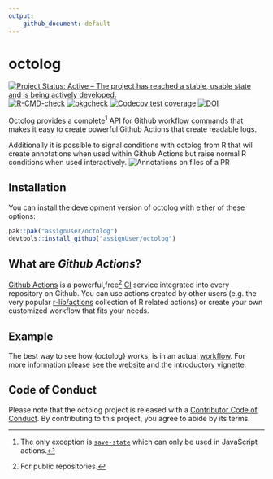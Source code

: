 ---
output: 
    github_document: default
---

<!-- README.md is generated from README.Rmd. Please edit that file -->

# octolog

<!-- badges: start -->
[![Project Status: Active – The project has reached a stable, usable state and is being actively developed.](https://www.repostatus.org/badges/latest/active.svg)](https://www.repostatus.org/#active)
[![R-CMD-check](https://github.com/assignUser/octolog/workflows/R-CMD-check/badge.svg)](https://github.com/assignUser/octolog/actions)
[![pkgcheck](https://github.com/assignUser/octolog/actions/workflows/pkgcheck.yaml/badge.svg)](https://github.com/assignUser/octolog/actions/workflows/pkgcheck.yaml)
[![Codecov test coverage](https://codecov.io/gh/assignUser/octolog/branch/main/graph/badge.svg)](https://app.codecov.io/gh/assignUser/octolog?branch=main)
[![DOI](https://zenodo.org/badge/451156961.svg)](https://zenodo.org/badge/latestdoi/451156961)
<!-- badges: end -->

Octolog provides a complete[^1] API for Github [workflow commands](https://docs.github.com/en/actions/using-workflows/workflow-commands-for-github-actions) that makes it easy to create powerful Github Actions that create readable logs. 

Additionally it is possible to signal conditions with octolog from R that will create annotations when used within Github Actions but raise normal R conditions
when used interactively.
![Annotations on files of a PR](man/figures/error.png)

[^1]: The only exception is [`save-state`](https://docs.github.com/en/actions/using-workflows/workflow-commands-for-github-actions#sending-values-to-the-pre-and-post-actions) which can only be used in JavaScript actions. 

## Installation

You can install the development version of octolog with either of these options:

``` r
pak::pak("assignUser/octolog")
devtools::install_github("assignUser/octolog")
```

## What are *Github Actions*?
[Github Actions](https://github.com/features/actions) is a powerful,free[^2] [CI](https://devguide.ropensci.org/ci.html) service integrated into every repository on Github. You can use actions created by other users (e.g. the very popular [r-lib/actions](https://github.com/r-lib/actions) collection of R related actions) or create your own customized workflow that fits your needs.

[^2]: For public repositories.

## Example

The best way to see how {octolog} works, is in an actual [workflow](https://github.com/assignUser/octolog/actions/workflows/test-octolog.yaml). For more information please see the [website](assignUser.github.io/octolog) and the [introductory vignette](https://jacob.wujciak.de/octolog/articles/octolog.html).

## Code of Conduct

Please note that the octolog project is released with a [Contributor Code of Conduct](https://jacob.wujciak.de/octolog/CODE_OF_CONDUCT.html). By contributing to this project, you agree to abide by its terms.
